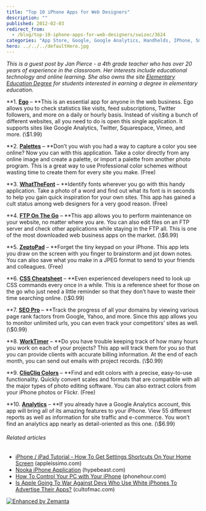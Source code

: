 ```yaml
---
title: "Top 10 iPhone Apps for Web Designers"
description: ""
published: 2012-02-03
redirect_from:
  - /blog/top-10-iphone-apps-for-web-designers/swizec/3624
categories: "App Store, Google, Google Analytics, Handhelds, IPhone, Smartphones, Uncategorized"
hero: ../../../defaultHero.jpg
---
```


_This is a guest post by Jan Pierce - a 4th grade teacher who has over 20 years of experience in the classroom. Her interests include educational technology and online learning. She also owns the site [Elementary Education Degree](http://www.elementaryeducationdegree.com) for students interested in earning a degree in elementary education._

**1. **[**Ego**](http://itunes.apple.com/us/app/ego/id306785502?mt=8)** – **This is an essential app for anyone in the web business. Ego allows you to check statistics like visits, feed subscriptions, Twitter followers, and more on a daily or hourly basis. Instead of visiting a bunch of different websites, all you need to do is open this single application. It supports sites like Google Analytics, Twitter, Squarespace, Vimeo, and more. (\\\$1.99)

**2. **[**Palettes**](http://itunes.apple.com/us/app/palettes/id297157708?mt=8)** – **Don’t you wish you had a way to capture a color you see online? Now you can with this application. Take a color directly from any online image and create a palette, or import a palette from another photo program. This is a great way to use Professional color schemes without wasting time to create them for every site you make. (Free)

**3. **[**WhatTheFont**](http://itunes.apple.com/us/app/whatthefont/id304304134?mt=8)** – **Identify fonts wherever you go with this handy application. Take a photo of a word and find out what its font is in seconds to help you gain quick inspiration for your own sites. This app has gained a cult status among web designers for a very good reason. (Free)

**4. **[**FTP On The Go**](http://itunes.apple.com/us/app/ftp-on-the-go/id286479936?mt=8)** – **This app allows you to perform maintenance on your website, no matter where you are. You can also edit files on an FTP server and check other applications while staying in the FTP all. This is one of the most downloaded web business apps on the market. (\\\$6.99)

**5. **[**ZeptoPad**](http://itunes.apple.com/us/app/zeptopad-free-brainstorming/id299173403?mt=8)** – **Forget the tiny keypad on your iPhone. This app lets you draw on the screen with you finger to brainstorm and jot down notes. You can also save what you make in a JPEG format to send to your friends and colleagues. (Free)

**6. **[**CSS Cheatsheet**](http://itunes.apple.com/us/app/css-cheat-sheet/id301093674?mt=8)** – **Even experienced developers need to look up CSS commands every once in a while. This is a reference sheet for those on the go who just need a little reminder so that they don’t have to waste their time searching online. (\\\$0.99)

**7. **[**SEO Pro**](http://itunes.apple.com/us/app/seo-pro/id377980606?mt=8)** – **Track the progress of all your domains by viewing various page rank factors from Google, Yahoo, and more. Since this app allows you to monitor unlimited urls, you can even track your competitors’ sites as well. (\\\$0.99)

**8. **[**WorkTimer**](http://itunes.apple.com/us/app/worktimer/id293280857?mt=8)** – **Do you have trouble keeping track of how many hours you work on each of your projects? This app will track them for you so that you can provide clients with accurate billing information. At the end of each month, you can send out emails with project records. (\\\$0.99)

**9. **[**CliqCliq Colors**](http://itunes.apple.com/us/app/cliqcliq-colors/id291725775?mt=8)** – **Find and edit colors with a precise, easy-to-use functionality. Quickly convert scales and formats that are compatible with all the major types of photo editing software. You can also extract colors from your iPhone photos or Flickr. (Free)

**10. **[**Analytics**](http://itunes.apple.com/us/app/analytics-app/id303689911?mt=8)** – **If you already have a Google Analytics account, this app will bring all of its amazing features to your iPhone. View 55 different reports as well as information for site traffic and e-commerce. You won’t find an analytics app nearly as detail-oriented as this one. (\\\$6.99)

###### Related articles

- [iPhone / iPad Tutorial - How To Get Settings Shortcuts On Your Home Screen](http://appleissimo.com/2012/01/25/iphone-ipad-tutorial-how-to-get-settings-shortcuts-on-your-home-screen/) (appleissimo.com)
- [Nooka iPhone Application](http://hypebeast.com/2012/02/nooka-iphone-application/) (hypebeast.com)
- [How To Control Your PC with Your iPhone](http://www.phonehour.com/how-to/how-to-control-your-pc-with-your-iphone/) (phonehour.com)
- [Is Apple Going To War Against Devs Who Use White iPhones To Advertise Their Apps?](http://www.cultofmac.com/144193/apple-going-to-war-against-devs-who-use-white-iphones-to-advertise-apps/) (cultofmac.com)

[![Enhanced by Zemanta](http://img.zemanta.com/zemified_e.png?x-id=add1a9cb-5491-48a5-8f9e-0974c3696f29)](http://www.zemanta.com/ "Enhanced by Zemanta")
